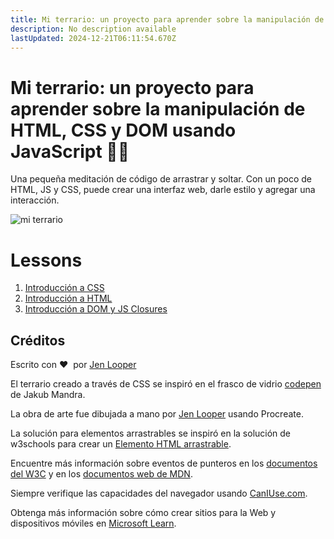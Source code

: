 ```yaml
---
title: Mi terrario: un proyecto para aprender sobre la manipulación de HTML, CSS y DOM usando JavaScript 🌵🌱
description: No description available
lastUpdated: 2024-12-21T06:11:54.670Z
---
```


# Mi terrario: un proyecto para aprender sobre la manipulación de HTML, CSS y DOM usando JavaScript 🌵🌱

Una pequeña meditación de código de arrastrar y soltar. Con un poco de HTML, JS y CSS, puede crear una interfaz web, darle estilo y agregar una interacción.

![mi terrario](../images/screenshot_gray.png)

# Lessons

1. [Introducción a CSS](./intro-to-css/README.md)
2. [Introducción a HTML](./intro-to-html/README.md)
3. [Introducción a DOM y JS Closures](intro-to-DOM-and-js-closures/README.md)

## Créditos

Escrito con ♥ ️ por [Jen Looper](https://www.twitter.com/jenlooper)

El terrario creado a través de CSS se inspiró en el frasco de vidrio [codepen](https://codepen.io/Rotarepmi/pen/rjpNZY) de Jakub Mandra.

La obra de arte fue dibujada a mano por [Jen Looper](http://jenlooper.com) usando Procreate.

La solución para elementos arrastrables se inspiró en la solución de w3schools para crear un [Elemento HTML arrastrable](https://www.w3schools.com/howto/howto_js_draggable.asp).

Encuentre más información sobre eventos de punteros en los [documentos del W3C](https://www.w3.org/TR/pointerevents1/) y en los [documentos web de MDN](https://developer.mozilla.org/docs/Web/API/Pointer_events).

Siempre verifique las capacidades del navegador usando [CanIUse.com](https://caniuse.com/).

Obtenga más información sobre cómo crear sitios para la Web y dispositivos móviles en [Microsoft Learn](https://docs.microsoft.com/learn/modules/build-simple-website/?WT.mc_id=academic-77807-sagibbon).

